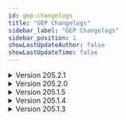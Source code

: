 ```yaml
---
id: gep-changelogs
title: "GEP Changelogs"
sidebar_label: "GEP Changelogs"
sidebar_position: 1
showLastUpdateAuthor: false
showLastUpdateTime: false
---
```


<details>
<summary>Version 205.2.1</summary>

### Changelog
* Dota
    * Fixed broken events

* Axie
    * Fixed crash
    * Fixed freeze

</details>

<details>
<summary>Version 205.2.0</summary>

### Changelog
* Fortnite
    * Add GEP support in creative mode

* Axie
    * Fixed crash
    * Fixed json format

* R6
    * Support new map M.U.T.E COMM TOWER

</details>

<details>
<summary>Version 205.1.5</summary>

### Changelog:
* Apex
    * Fixed weapon event
    * Damage event is still broken
* Axie
    * Fixed crash
    * Added missing data about fighters to APIs

</details>

<details>
<summary>Version 205.1.4</summary>

### Changelog
* Apex
    * Fixed broken events
    * Damage and weapon events are still broken
    
</details>

<details>
<summary>Version 205.1.3</summary>

### Changelog
* TFT PBE
    * Fixed broken events

* Diablo
    * Fixed issue with spawn and player died events firing twice
    * Fixed Crash issues
    
</details>
        
